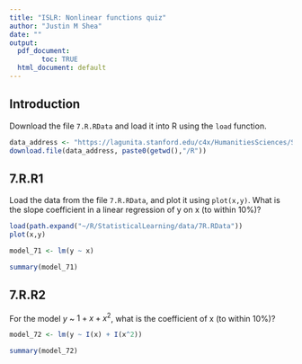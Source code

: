 ```yaml
---
title: "ISLR: Nonlinear functions quiz"
author: "Justin M Shea"
date: ""
output:
  pdf_document:
        toc: TRUE
  html_document: default
---
```


\newpage

## Introduction

Download the file `7.R.RData` and load it into R using  the `load` function.

```r
data_address <- "https://lagunita.stanford.edu/c4x/HumanitiesSciences/StatLearning/asset/7.R.RData"
download.file(data_address, paste0(getwd(),"/R"))
```

## 7.R.R1

Load the data from the file `7.R.RData`, and plot it using `plot(x,y)`. What is the slope coefficient in a linear regression of y on x (to within 10%)?

```r
load(path.expand("~/R/StatisticalLearning/data/7R.RData"))
plot(x,y)
```

```r
model_71 <- lm(y ~ x)

summary(model_71)
```

\newpage

## 7.R.R2

For the model $y$ ~ $1 + x + x^2$, what is the coefficient of x (to within 10%)?

```r
model_72 <- lm(y ~ I(x) + I(x^2))

summary(model_72)
```
